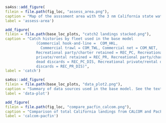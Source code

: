 <!-- ====================================================================== --> 
<!-- ******************* Data Used in the Model *************************** --> 
<!-- ====================================================================== --> 

\FloatBarrier

```r
sa4ss::add_figure(
filein = file.path(fig_loc, "assess_area.png"), 
caption = "Map of the assssment area with the 3 nm California state water boundary.  The northern California model includes areas from Point Conception to the California-Oregon border and the southern California assessment includes areas from Point Concpetion to the USA-Mexico border. The boundary at Cape Mendocino is a Pacific Fishery Management Council boundary for management of the stock complex, provided for reference",
label = 'assess-area')
```	

<!-- ====================================================================== -->  
<!-- ****************** Catches Used in the Model ************************* --> 
<!-- ====================================================================== -->  

```r
add_figure(
filein = file.path(base_loc_plots, "catch2 landings stacked.png"), 
caption = "Catch histories by fleet used in the base model 
              (Commercial hook-and-line =  COM_HKL,
                Commercial trawl = COM_TWL, Commercial net = COM_NET,
              Recreational party/charter retained = REC_PC, Recreational 
              private/rental retained = REC_PR, Recreational party/charter 
              dead discards = REC_PC_DIS, Recreational private/rental dead 
              discards = REC_PR_DIS)",
label = 'catch')
```



```r
sa4ss::add_figure(
filein = file.path(base_loc_plots, "data_plot2.png"), 
caption = "Summary of data sources used in the base model. See the text for fleet descriptions",
label = 'data-plot')
```





```r
add_figure(
filein = file.path(fig_loc, "compare_pacfin_calcom.png"), 
caption = "Comparison of total California landings from CALCOM and PacFIN",
label = 'calcom-pacfin')
```

\FloatBarrier

